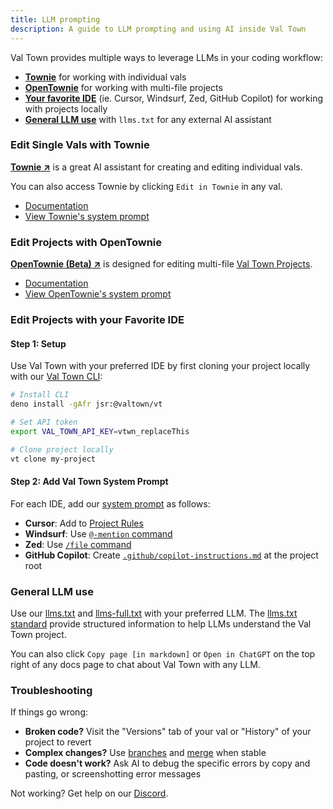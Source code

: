 ```yaml
---
title: LLM prompting
description: A guide to LLM prompting and using AI inside Val Town
---
```



Val Town provides multiple ways to leverage LLMs in your coding workflow:
- [**Townie**](#edit-single-vals-with-townie) for working with individual vals
- [**OpenTownie**](#edit-projects-with-opentownie) for working with multi-file projects 
- [**Your favorite IDE**](#edit-projects-with-your-favorite-ide) (ie. Cursor, Windsurf, Zed, GitHub Copilot) for working with projects locally
- [**General LLM use**](#general-llm-use) with `llms.txt` for any external AI assistant

### Edit Single Vals with Townie
**[Townie ↗](https://val.town/townie)** is a great AI assistant for creating and editing individual vals. 

You can also access Townie by clicking `Edit in Townie` in any val.
- [Documentation](../../reference/townie)
- [View Townie's system prompt](https://gist.githubusercontent.com/stevekrouse/21cba8759c09f906be424dc1bb949869/raw/81caae98f1ce9b191374188d0f73efacbccba9a1/townie.md)

### Edit Projects with OpenTownie
**[OpenTownie (Beta) ↗](https://www.val.town/x/stevekrouse/OpenTownie)** is designed for editing multi-file [Val Town Projects](../../projects/).
- [Documentation](https://www.val.town/x/stevekrouse/OpenTownie/code/README.md)
- [View OpenTownie's system prompt](https://www.val.town/x/stevekrouse/OpenTownie/code/prompts/system_prompt.txt)

### Edit Projects with your Favorite IDE

#### Step 1: Setup 
Use Val Town with your preferred IDE by first cloning your project locally with our [Val Town CLI](https://github.com/val-town/vt):

``` bash
# Install CLI
deno install -gAfr jsr:@valtown/vt

# Set API token
export VAL_TOWN_API_KEY=vtwn_replaceThis

# Clone project locally
vt clone my-project

```

#### Step 2: Add Val Town System Prompt
For each IDE, add our [system prompt](https://www.val.town/x/stevekrouse/OpenTownie/code/prompts/system_prompt.txt) as follows:
- **Cursor**: Add to [Project Rules](https://docs.cursor.com/context/rules-for-ai)
- **Windsurf**: Use [`@-mention` command](https://docs.windsurf.com/chat/overview#%40-mentions) 
- **Zed**: Use [`/file` command](https://zed.dev/docs/assistant/commands) 
- **GitHub Copilot**: Create [`.github/copilot-instructions.md`](https://docs.github.com/en/copilot/customizing-copilot/adding-repository-custom-instructions-for-github-copilot) at the project root

### General LLM use
Use our [llms.txt](../../llms.txt) and [llms-full.txt](../../llms-full.txt) with your preferred LLM.  The [llms.txt standard](https://llmstxt.org/) provide structured information to help LLMs understand the Val Town project.

You can also click `Copy page [in markdown]` or `Open in ChatGPT` on the top right of any docs page to chat about Val Town with any LLM.

### Troubleshooting
If things go wrong:
- **Broken code?** Visit the "Versions" tab of your val or "History" of your project to revert
- **Complex changes?** Use [branches](../../projects/branches) and [merge](../../projects/pull-requests/) when stable
- **Code doesn't work?** Ask AI to debug the specific errors by copy and pasting, or screenshotting error messages

Not working? Get help on our [Discord](https://discord.val.town).